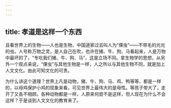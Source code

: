 ```yaml
---
---
---
```

title: 孝道是这样一个东西
---




且看世界上的生物——人也是生物，中国道家过去叫人为“倮虫”——不带毛的光光的虫。人号称万物之灵，是人自己在吹，也许在猪、牛、狗、马看起来，人是万物中最坏的了，“专吃我们猪、牛、狗、马”，这是立场不同。拿生物学的思想，从另外一个观点来说，“倮虫”与其他生物是一样，人之所以与其他生物不同，就是加上人文文化。由此可知文化的可贵。

为什么讲这个道理？世界上凡是动物，猪、牛、狗、马、鸡、鸭等等，都是一样的，以母鸡保护小鸡的现象来看，可见世界上最伟大的是母性。等孩子带大了，走开了又各不相顾。各种动物都是一样，人原来何尝不是这样，但人现在为什么不会这样？于是谈到人文文化的教育来了。